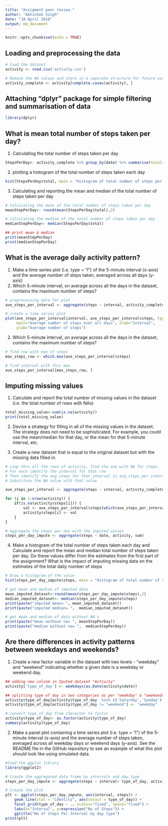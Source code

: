 ```yaml
---
title: "Assigment peer review."
author: "Abhishek Singh"
date: "18 April 2018"
output: md_document
---
```


```r
knitr::opts_chunk$set(echo = TRUE)
```

## Loading and preprocessing the data

```r
# load the dataset
activity <- read.csv('activity.csv')

# Remove the NA values and store in a separate structure for future use
activity_complete <- activity[complete.cases(activity), ]
```

## Attaching "dplyr" package for simple filtering and summarisation of data


```r
library(dplyr)

```

## What is mean total number of steps taken per day?
1. Calculating the total number of steps taken per day


```r
StepsPerDay<- activity_complete %>% group_by(date) %>% summarise(total= sum(steps))

```
  2. plotting a histogram of the total number of steps taken each day
  
```r
hist(StepsPerDay$total, main = "Histogram of total number of steps per day", xlab = "Steps per day")
```


3. Calculating and reporting the mean and median of the total number of steps taken per day

```r
# Calculating the mean of the total number of steps taken per day
meanStepPerDay<- round(mean(StepsPerDay$total),2)

# Calculating the median of the total number of steps taken per day
medianStepPerDay<- median(StepsPerDay$total)

## print mean & median
print(meanStepPerDay)
print(medianStepPerDay)
```


## What is the average daily activity pattern?

1. Make a time series plot (i.e. type = "l") of the 5-minute interval (x-axis) and the average number of steps taken, averaged across all days (y-axis)
2. Which 5-minute interval, on average across all the days in the dataset, contains the maximum number of steps?

```r
# preprocessing data for plot
ave_steps_per_interval <- aggregate(steps ~ interval, activity_complete, mean)

# create a time series plot 
plot(ave_steps_per_interval$interval, ave_steps_per_interval$steps, type='l', 
     main="Average number of steps over all days", xlab="Interval", 
     ylab="Average number of steps")
```


2. Which 5-minute interval, on average across all the days in the dataset, contains the maximum number of steps?
```r
# find row with max of steps
max_steps_row <- which.max(ave_steps_per_interval$steps)

# find interval with this max
ave_steps_per_interval[max_steps_row, ]
```


## Imputing missing values

1. Calculate and report the total number of missing values in the dataset (i.e. the total number of rows with NAs)

```r
total_missing_value<-sum(is.na(activity))
print(total_missing_value)
```

2. Devise a strategy for filling in all of the missing values in the dataset. The strategy does not need to be sophisticated. For example, you could use the mean/median for that day, or the mean for that 5-minute interval, etc.

3. Create a new dataset that is equal to the original dataset but with the missing data filled in.

```r
# Loop thru all the rows of activity, find the one with NA for steps.
# For each identify the interval for that row
# Then identify the avg steps for that interval in avg_steps_per_interval
# Substitute the NA value with that value

ave_steps_per_interval <- aggregate(steps ~ interval, activity_complete, mean)

for (i in 1:nrow(activity)) {
    if(is.na(activity$steps[i])) {
        val <- ave_steps_per_interval$steps[which(ave_steps_per_interval$interval == activity$interval[i])]
        activity$steps[i] <- val 
    }
}

# Aggregate the steps per day with the imputed values
steps_per_day_impute <- aggregate(steps ~ date, activity, sum)


```

4. Make a histogram of the total number of steps taken each day and Calculate and report the mean and median total number of steps taken per day. Do these values differ from the estimates from the first part of the assignment? What is the impact of imputing missing data on the estimates of the total daily number of steps

```r

# Draw a histogram of the value 
hist(steps_per_day_impute$steps, main = "Histogram of total number of steps per day (IMPUTED)", xlab = "Steps per day")

# get mean and median of imputed data
mean_imputed_dataset<-round(mean(steps_per_day_impute$steps),2)
median_imputed_dataset<- median(steps_per_day_impute$steps)
print(paste("imputed mean= ", mean_imputed_dataset))
print(paste("imputed median= ",  median_imputed_dataset))

# get mean and median of data without NA's
print(paste("mean without na= ", meanStepPerDay))
print(paste("median without na= ",  medianStepPerDay))

```


## Are there differences in activity patterns between weekdays and weekends?

1. Create a new factor variable in the dataset with two levels - "weekday" and "weekend" indicating whether a given date is a weekday or weekend day.

```r
## adding new colunm in Iputed dataset "Activity"
activity['type_of_day'] <- weekdays(as.Date(activity$date))

## splitting type of day in two categories as per "weekday" & "weekends"
activity$type_of_day[activity$type_of_day  %in% c('Saturday','Sunday') ] <- "weekend"
activity$type_of_day[activity$type_of_day != "weekend"] <- "weekday"

# convert type_of_day from character to factor
activity$type_of_day<- as.factor(activity$type_of_day)
summary(activity$type_of_day)
```

2. Make a panel plot containing a time series plot (i.e. type = "l") of the 5-minute interval (x-axis) and the average number of steps taken, averaged across all weekday days or weekend days (y-axis). See the README file in the GitHub repository to see an example of what this plot should look like using simulated data.

```r
#load the ggplot library
library(ggplot2)

# Create the aggregated data frame by intervals and day_type
steps_per_day_impute <- aggregate(steps ~ interval+ type_of_day, activity, mean)

# Create the plot
plt <- ggplot(steps_per_day_impute, aes(interval, steps)) +
    geom_line(stat = "identity", aes(colour = type_of_day)) +
    facet_grid(type_of_day ~ ., scales="fixed", space="fixed") +
    labs(x="Interval", y=expression("No of Steps")) +
    ggtitle("No of steps Per Interval by day type")
print(plt)
```


















































































































